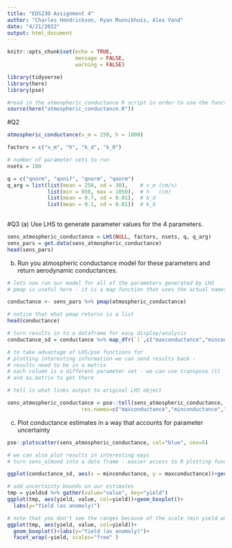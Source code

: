 ```yaml
---
title: "EDS230 Assignment 4"
author: "Charles Hendrickson, Ryan Munnikhuis, Alex Vand"
date: "4/21/2022"
output: html_document
---
```


```r
knitr::opts_chunk$set(echo = TRUE,
                      message = FALSE, 
                      warning = FALSE)

library(tidyverse)
library(here)
library(pse)

#read in the atmospheric_conductance R script in order to use the function in this RMD 
source(here("atmospheric_conductance.R"))
```



#Q2
```r
atmospheric_conductance(v_m = 250, h = 1000)
```


```r
factors = c("v_m", "h", "k_d", "k_0")
```

```r
# number of parameter sets to run
nsets = 100
```

```r
q = c("qnorm", "qunif", "qnorm", "qnorm")
q_arg = list(list(mean = 250, sd = 30),    # v_m (cm/s)
             list(min = 950, max = 1050),  # h   (cm)
             list(mean = 0.7, sd = 0.01),  # k_d
             list(mean = 0.1, sd = 0.01))  # k_0
             
```


#Q3
(a) Use LHS to generate parameter values for the 4 parameters.

```r
sens_atmospheric_conductance = LHS(NULL, factors, nsets, q, q_arg)
sens_pars = get.data(sens_atmospheric_conductance)
head(sens_pars)
```

(b) Run you atmospheric conductance model for these parameters and return aerodynamic conductances.

```r
# lets now run our model for all of the parameters generated by LHS
# pmap is useful here - it is a map function that uses the actual names of input parameters

conductance <- sens_pars %>% pmap(atmospheric_conductance)

# notice that what pmap returns is a list 
head(conductance)
```


```r
# turn results in to a dataframe for easy display/analysis
conductance_sd = conductance %>% map_dfr(`[`,c("maxconductance","minconductance","meanconductance"))

# to take advantage of LHS/pse functions for 
# plotting interesting information we can send results back - 
# results need to be in a matrix
# each column is a different parameter set - we can use transpose (t)
# and as.matrix to get there

# tell is what links output to original LHS object

sens_atmospheric_conductance = pse::tell(sens_atmospheric_conductance, t(as.matrix(conductance_sd)),
                        res.names=c("maxconductance","minconductance","meanconductance"))
```



(c) Plot conductance estimates in a way that accounts for parameter uncertainty
```r
pse::plotscatter(sens_atmospheric_conductance, col="blue", cex=5)
```


```r
# we can also plot results in interesting ways
# turn sens_almond into a data frame - easier access to R plotting functions

ggplot(conductance_sd, aes(x = minconductance, y = maxconductance))+geom_point()+labs(y="Max Atmospheric Conductance ", "Min Atmospheric Conductance")
```



```r
# add uncertainty bounds on our estimates
tmp = yieldsd %>% gather(value="value", key="yield")
ggplot(tmp, aes(yield, value, col=yield))+geom_boxplot()+
  labs(y="Yield (as anomoly)")
```



```r
# note that you don't see the ranges because of the scale (min yield anomoly much smaller than max) - here's a more informative way to graph
ggplot(tmp, aes(yield, value, col=yield))+
  geom_boxplot()+labs(y="Yield (as anomoly)")+
  facet_wrap(~yield, scales="free" )
```









